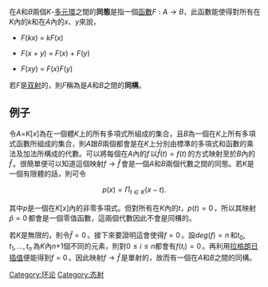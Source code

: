 在''A''和''B''兩個''K''-[[多元環|多元環]]之間的'''同態'''是指一個[[函數|函數]]<math>F:A\rightarrow B</math>，此函數能使得對所有在''K''內的''k''和在''A''內的''x''、''y''來說，

*''F''(''kx'') = ''kF''(''x'')

* ''F''(''x'' + ''y'') = ''F''(''x'') + ''F''(''y'')

* ''F''(''xy'') = ''F''(''x'')''F''(''y'')

若''F''是[[双射|双射]]的，則''F''稱為是''A''和''B''之間的'''同構'''。

==例子==
令''A''=''K''[''x'']為在一個體''K''上的所有多項式所組成的集合，且''B''為一個在''K''上所有多項式函數所組成的集合，則''A''跟''B''兩個都會是在''K''上分別由標準的多項式和函數的乘法及加法所構成的代數。可以將每個在''A''內的<math>f\,</math>以<math>\hat{f}(t) = f(t) \, </math>的方式映射至於''B''內的<math>\hat{f}\,</math>。很簡單便可以知道這個映射<math>f \rightarrow \hat{f}\,</math>會是一個''A''和''B''兩個代數之間的同態。若''K''是一個有限體的話，則可令

:<math>p(x) = \Pi_{t \in K} (x-t).\,</math>

其中''p''是一個在''K''[''x'']內的非零多項式。但對所有在''K''內的''t''，<math>p(t) = 0\,</math>，所以其映射<math>\hat{p} = 0\,</math>都會是一個零值函數，這兩個代數因此不會是同構的。

若''K''是無限的，則令<math>\hat{f} = 0\,</math>。接下來要證明這會使得<math>f = 0\,</math>。設<math>deg(f) = n\,</math>和<math>t_0,t_1,\dots,t_n\,</math>為''K''內''n''+1個不同的元素，則對<math>0 \le i \le n</math>都會有<math>f(t_i) = 0\,</math>。再利用[[拉格朗日多項式|拉格朗日插值]]便能得到<math>f = 0\,</math>。因此映射<math>f \rightarrow \hat{f}\,</math>是單射的，故而有一個在''A''和''B''之間的同構。

[[Category:环论|Category:环论]]
[[Category:态射|Category:态射]]